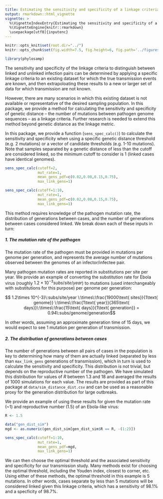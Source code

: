 ```yaml
---
title: Estimating the sensitivity and specificity of a linkage criteria
output: rmarkdown::html_vignette
vignette: >
  %\VignetteIndexEntry{Estimating the sensitivity and specificity of a linkage criteria}
  %\VignetteEngine{knitr::rmarkdown}
  \usepackage[utf8]{inputenc}
---
```


<style type="text/css">

h1.title {
  font-size: 24px
}

</style>

```r
knitr::opts_knit$set(root.dir="../")
knitr::opts_chunk$set(fig.width=7.5, fig.height=6, fig.path='../figures/', warning=FALSE, message=FALSE,cache=FALSE)

library(phylosamp)
```

The sensitivity and specificity of the linkage criteria to distinguish between linked and unlinked infection pairs can be determined by applying a specific linkage criteria to an existing dataset for which the true transmission events are known, and then extrapoloating these results to a new or larger set of data for which transmission are not known.

However, there are many scenarios in which this existing dataset is not available or representative of the desired sampling population. In this package, we provide a method for calculating the sensitivity and specificity of genetic distance -- the number of mutations between pathogen genome sequences -- as a linkage criteria. Further research is needed to extend this method beyond genetic distance as the linkage metric.

In this package, we provide a function (`sens_spec_calc()`) to calculate the sensitivity and specificity when using a specific genetic distance threshold (e.g. 2 mutations) or a vector of candidate thresholds (e.g. 1-10 mutations). Note that samples separated by a genetic distance of less than the cutoff are considered linked, so the minimum cutoff to consider is 1 (linked cases have identical genomes).

```r

sens_spec_calc(cutoff=2, 
               mut_rate=1, 
               mean_gens_pdf=c(0.02,0.08,0.15,0.75), 
               max_link_gens=1)

sens_spec_calc(cutoff=1:10, 
               mut_rate=1, 
               mean_gens_pdf=c(0.02,0.08,0.15,0.75), 
               max_link_gens=1)

```

This method requires knowledge of the pathogen mutation rate, the distribution of generations between cases, and the number of generations between cases considered linked. We break down each of these inputs in turn:

##### 1. The mutation rate of the pathogen

The mutation rate of the pathogen must be provided in mutations per genome per generation, and represents the average number of mutations observed between the genomes of an infector/infectee pair.

Many pathogen mutation rates are reported in substitutions per site per year. We provide an example of converting the substitution rate for Ebola virus (roughly $1.2\times 10^{-3} subs/site/year$) to mutations (used interchangeably with substitutions for this purpose) per genome per generation:

$$ 1.2\times 10^{-3}\:subs/site/year \:\times\:\frac{19000\text{ sites}}{1\text{ genome}}
\:\times\:\frac{1\text{ year}}{365\text{ days}}\:\times\:\frac{15\text{ days}}{1\text{ generation}}
= 0.94\:subs/genome/generation$$

In other words, assuming an approximate generation time of 15 days, we would expect to see 1 mutation per generation of transmission.

##### 2. The distribution of generations between cases

The number of generations between all pairs of cases in the population is key to determining how many of them are actually linked (separated by less than `max_link_gens` generations of transmission), which in turn is used to calculate the sensitivity and specificity. This distribution is not trivial, but depends on the reproductive number of the pathogen. We have simulated this distribution for values of $R$ between 1.3 and 18 and averaged the results of 1000 simulations for each value. The results are provided as part of this package at `data/sim_distance_dist.csv` and can be used as a reasonable proxy for the generation distribution for large outbreaks.

We provide an example of using these results for given the mutation rate (~1) and reproductive number (1.5) of an Ebola-like virus:

```r
R <- 1.5

data("gen_dist_sim")
mgd <- as.numeric(gen_dist_sim[gen_dist_sim$R == R, -(1:2)])

sens_spec_calc(cutoff=1:10, 
               mut_rate=1, 
               mean_gens_pdf=mgd, 
               max_link_gens=1)
```

We can then choose the optimal threshold and the associated sensitivity and specificity for our transmission study. Many methods exist for choosing the optimal threshold, including the Youden index, closest to corner, etc. Using either of these methods, the optimal threshold in this example is 5 mutations. In other words, cases separate by less than 5 mutations will be considered linked given this linkage criteria, which has a sensitivity of 98.1% and a specficity of 98.7%.